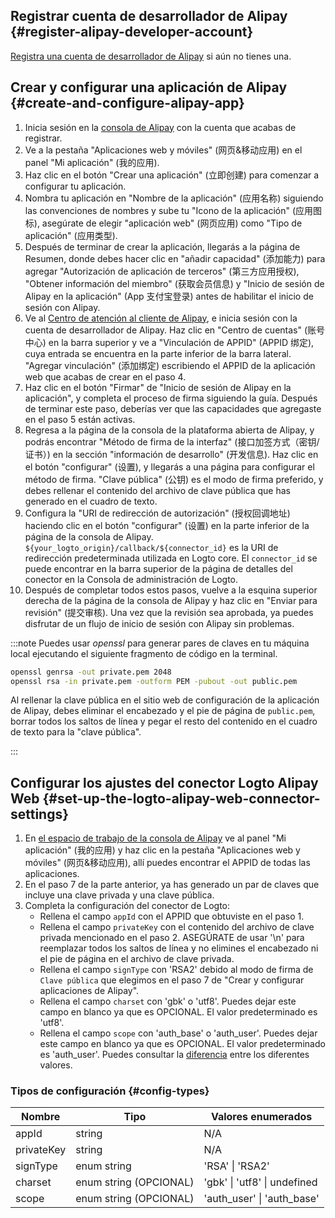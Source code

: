 ## Registrar cuenta de desarrollador de Alipay \{#register-alipay-developer-account}

[Registra una cuenta de desarrollador de Alipay](https://certifyweb.alipay.com/certify/reg/guide#/) si aún no tienes una.

## Crear y configurar una aplicación de Alipay \{#create-and-configure-alipay-app}

1. Inicia sesión en la [consola de Alipay](https://open.alipay.com/) con la cuenta que acabas de registrar.
2. Ve a la pestaña "Aplicaciones web y móviles" (网页&移动应用) en el panel "Mi aplicación" (我的应用).
3. Haz clic en el botón "Crear una aplicación" (立即创建) para comenzar a configurar tu aplicación.
4. Nombra tu aplicación en "Nombre de la aplicación" (应用名称) siguiendo las convenciones de nombres y sube tu "Icono de la aplicación" (应用图标), asegúrate de elegir "aplicación web" (网页应用) como "Tipo de aplicación" (应用类型).
5. Después de terminar de crear la aplicación, llegarás a la página de Resumen, donde debes hacer clic en "añadir capacidad" (添加能力) para agregar "Autorización de aplicación de terceros" (第三方应用授权), "Obtener información del miembro" (获取会员信息) y "Inicio de sesión de Alipay en la aplicación" (App 支付宝登录) antes de habilitar el inicio de sesión con Alipay.
6. Ve al [Centro de atención al cliente de Alipay](https://b.alipay.com/index2.htm), e inicia sesión con la cuenta de desarrollador de Alipay. Haz clic en "Centro de cuentas" (账号中心) en la barra superior y ve a "Vinculación de APPID" (APPID 绑定), cuya entrada se encuentra en la parte inferior de la barra lateral. "Agregar vinculación" (添加绑定) escribiendo el APPID de la aplicación web que acabas de crear en el paso 4.
7. Haz clic en el botón "Firmar" de "Inicio de sesión de Alipay en la aplicación", y completa el proceso de firma siguiendo la guía. Después de terminar este paso, deberías ver que las capacidades que agregaste en el paso 5 están activas.
8. Regresa a la página de la consola de la plataforma abierta de Alipay, y podrás encontrar "Método de firma de la interfaz" (接口加签方式（密钥/证书）) en la sección "información de desarrollo" (开发信息). Haz clic en el botón "configurar" (设置), y llegarás a una página para configurar el método de firma. "Clave pública" (公钥) es el modo de firma preferido, y debes rellenar el contenido del archivo de clave pública que has generado en el cuadro de texto.
9. Configura la "URI de redirección de autorización" (授权回调地址) haciendo clic en el botón "configurar" (设置) en la parte inferior de la página de la consola de Alipay. `${your_logto_origin}/callback/${connector_id}` es la URI de redirección predeterminada utilizada en Logto core. El `connector_id` se puede encontrar en la barra superior de la página de detalles del conector en la Consola de administración de Logto.
10. Después de completar todos estos pasos, vuelve a la esquina superior derecha de la página de la consola de Alipay y haz clic en "Enviar para revisión" (提交审核). Una vez que la revisión sea aprobada, ya puedes disfrutar de un flujo de inicio de sesión con Alipay sin problemas.

:::note
Puedes usar _openssl_ para generar pares de claves en tu máquina local ejecutando el siguiente fragmento de código en la terminal.

```bash
openssl genrsa -out private.pem 2048
openssl rsa -in private.pem -outform PEM -pubout -out public.pem
```

Al rellenar la clave pública en el sitio web de configuración de la aplicación de Alipay, debes eliminar el encabezado y el pie de página de `public.pem`, borrar todos los saltos de línea y pegar el resto del contenido en el cuadro de texto para la "clave pública".

:::

## Configurar los ajustes del conector Logto Alipay Web \{#set-up-the-logto-alipay-web-connector-settings}

1. En [el espacio de trabajo de la consola de Alipay](https://open.alipay.com/dev/workspace) ve al panel "Mi aplicación" (我的应用) y haz clic en la pestaña "Aplicaciones web y móviles" (网页&移动应用), allí puedes encontrar el APPID de todas las aplicaciones.
2. En el paso 7 de la parte anterior, ya has generado un par de claves que incluye una clave privada y una clave pública.
3. Completa la configuración del conector de Logto:
   - Rellena el campo `appId` con el APPID que obtuviste en el paso 1.
   - Rellena el campo `privateKey` con el contenido del archivo de clave privada mencionado en el paso 2. ASEGÚRATE de usar '\n' para reemplazar todos los saltos de línea y no elimines el encabezado ni el pie de página en el archivo de clave privada.
   - Rellena el campo `signType` con 'RSA2' debido al modo de firma de `Clave pública` que elegimos en el paso 7 de "Crear y configurar aplicaciones de Alipay".
   - Rellena el campo `charset` con 'gbk' o 'utf8'. Puedes dejar este campo en blanco ya que es OPCIONAL. El valor predeterminado es 'utf8'.
   - Rellena el campo `scope` con 'auth_base' o 'auth_user'. Puedes dejar este campo en blanco ya que es OPCIONAL. El valor predeterminado es 'auth_user'. Puedes consultar la [diferencia](https://opendocs.alipay.com/fw/api/105942) entre los diferentes valores.

### Tipos de configuración \{#config-types}

| Nombre     | Tipo                   | Valores enumerados           |
| ---------- | ---------------------- | ---------------------------- |
| appId      | string                 | N/A                          |
| privateKey | string                 | N/A                          |
| signType   | enum string            | 'RSA' \| 'RSA2'              |
| charset    | enum string (OPCIONAL) | 'gbk' \| 'utf8' \| undefined |
| scope      | enum string (OPCIONAL) | 'auth_user' \| 'auth_base'   |
